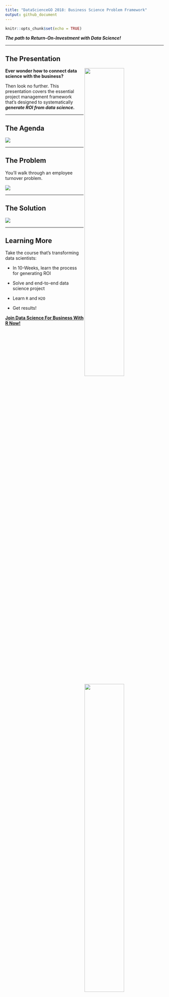 ```yaml
---
title: "DataScienceGO 2018: Business Science Problem Framework"
output: github_document
---
```


```r
knitr::opts_chunk$set(echo = TRUE)
```

___The path to Return-On-Investment with Data Science!___

---

## The Presentation

<img src="images/slide1.png" width="50%" align="right">

__Ever wonder how to connect data science with the business?__

Then look no further. This presentation covers the essential project management framework that's designed to systematically ___generate ROI from data science.___

---

## The Agenda

<img src="images/slide2.png">


---

## The Problem

You'll walk through an employee turnover problem.

<img src="images/slide3.png">


---

## The Solution


<img src="images/slide4.png">

---

## Learning More

<a href="https://university.business-science.io/p/hr201-using-machine-learning-h2o-lime-to-predict-employee-turnover">
<img src="images/slide5.png" width="50%" align="right">
<a>

Take the course that's transforming data scientists:

- In 10-Weeks, learn the process for generating ROI

- Solve and end-to-end data science project

- Learn `R` and `H2O` 

- Get results!

[__Join Data Science For Business With R Now!__](https://university.business-science.io/p/hr201-using-machine-learning-h2o-lime-to-predict-employee-turnover)





